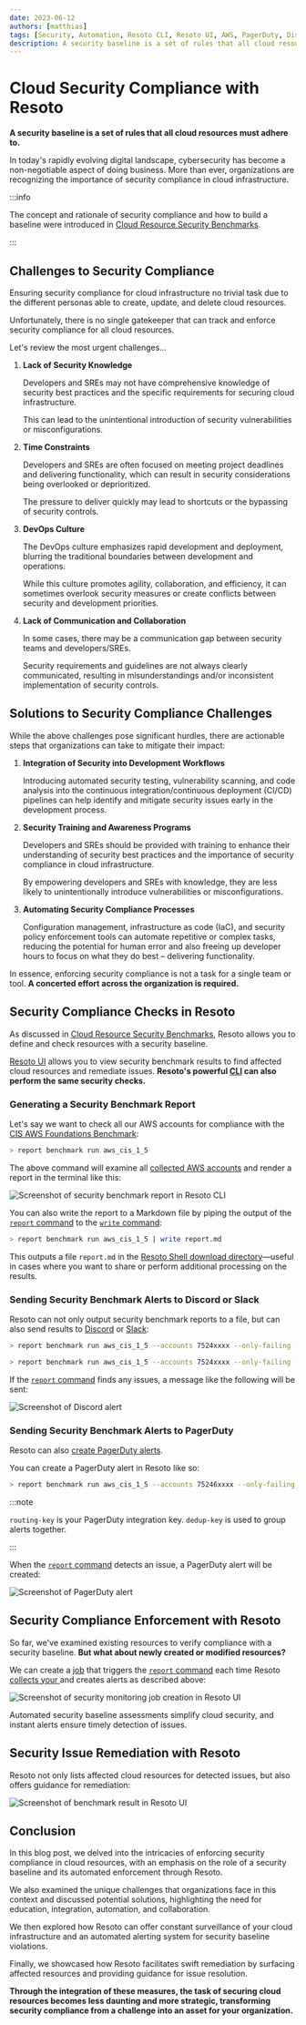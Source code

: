 ```yaml
---
date: 2023-06-12
authors: [matthias]
tags: [Security, Automation, Resoto CLI, Resoto UI, AWS, PagerDuty, Discord, Slack]
description: A security baseline is a set of rules that all cloud resources must adhere to. Resoto allows you to define and check resources with a security baseline.
---
```


# Cloud Security Compliance with Resoto

**A security baseline is a set of rules that all cloud resources must adhere to.**

In today's rapidly evolving digital landscape, cybersecurity has become a non-negotiable aspect of doing business. More than ever, organizations are recognizing the importance of security compliance in cloud infrastructure.

:::info

The concept and rationale of security compliance and how to build a baseline were introduced in [Cloud Resource Security Benchmarks](../cloud-resource-security-benchmarks/index.mdx).

:::

<!--truncate-->

## Challenges to Security Compliance

Ensuring security compliance for cloud infrastructure no trivial task due to the different personas able to create, update, and delete cloud resources.

Unfortunately, there is no single gatekeeper that can track and enforce security compliance for all cloud resources.

Let's review the most urgent challenges…

1. **Lack of Security Knowledge**

   Developers and SREs may not have comprehensive knowledge of security best practices and the specific requirements for securing cloud infrastructure.

   This can lead to the unintentional introduction of security vulnerabilities or misconfigurations.

2. **Time Constraints**

   Developers and SREs are often focused on meeting project deadlines and delivering functionality, which can result in security considerations being overlooked or deprioritized.

   The pressure to deliver quickly may lead to shortcuts or the bypassing of security controls.

3. **DevOps Culture**

   The DevOps culture emphasizes rapid development and deployment, blurring the traditional boundaries between development and operations.

   While this culture promotes agility, collaboration, and efficiency, it can sometimes overlook security measures or create conflicts between security and development priorities.

4. **Lack of Communication and Collaboration**

   In some cases, there may be a communication gap between security teams and developers/SREs.

   Security requirements and guidelines are not always clearly communicated, resulting in misunderstandings and/or inconsistent implementation of security controls.

## Solutions to Security Compliance Challenges

While the above challenges pose significant hurdles, there are actionable steps that organizations can take to mitigate their impact:

1. **Integration of Security into Development Workflows**

   Introducing automated security testing, vulnerability scanning, and code analysis into the continuous integration/continuous deployment (CI/CD) pipelines can help identify and mitigate security issues early in the development process.

2. **Security Training and Awareness Programs**

   Developers and SREs should be provided with training to enhance their understanding of security best practices and the importance of security compliance in cloud infrastructure.

   By empowering developers and SREs with knowledge, they are less likely to unintentionally introduce vulnerabilities or misconfigurations.

3. **Automating Security Compliance Processes**

   Configuration management, infrastructure as code (IaC), and security policy enforcement tools can automate repetitive or complex tasks, reducing the potential for human error and also freeing up developer hours to focus on what they do best – delivering functionality.

In essence, enforcing security compliance is not a task for a single team or tool. **A concerted effort across the organization is required.**

## Security Compliance Checks in Resoto

As discussed in [Cloud Resource Security Benchmarks](../cloud-resource-security-benchmarks/index.mdx), Resoto allows you to define and check resources with a security baseline.

[Resoto UI](/docs/reference/user-interface) allows you to view security benchmark results to find affected cloud resources and remediate issues. **Resoto's powerful [CLI](/docs/reference/cli) can also perform the same security checks.**

### Generating a Security Benchmark Report

Let's say we want to check all our AWS accounts for compliance with the [CIS AWS Foundations Benchmark](https://cisecurity.org/benchmark/amazon_web_services):

```bash
> report benchmark run aws_cis_1_5
```

The above command will examine all [collected AWS accounts](/docs/how-to-guides/data-sources/collect-aws-resource-data) and render a report in the terminal like this:

![Screenshot of security benchmark report in Resoto CLI](./img/report-run-result.png)

You can also write the report to a Markdown file by piping the output of the [`report` command](/docs/reference/cli/report) to the [`write` command](/docs/reference/cli/write):

```bash
> report benchmark run aws_cis_1_5 | write report.md
```

This outputs a file `report.md` in the [Resoto Shell download directory](/docs/reference/components/shell#options)⁠—useful in cases where you want to share or perform additional processing on the results.

### Sending Security Benchmark Alerts to Discord or Slack

Resoto can not only output security benchmark reports to a file, but can also send results to [Discord](/docs/how-to-guides/alerting/send-discord-notifications) or [Slack](/docs/how-to-guides/alerting/send-slack-notifications):

<Tabs>

<TabItem value="discord" label="Discord">

```bash
> report benchmark run aws_cis_1_5 --accounts 7524xxxx --only-failing --only-check-results | discord --title "Security Benchmark Issues!\nAccount 7524xxxx does not adhere to AWS CIS 1.5" --key .name --value .number_of_resources_failing --webhook https://discord.com/api/webhooks/123/234
```

</TabItem>

<TabItem value="slack" label="Slack">

```bash
> report benchmark run aws_cis_1_5 --accounts 7524xxxx --only-failing --only-check-results | slack --title "Security Benchmark Issues!\nAccount 7524xxxx does not adhere to AWS CIS 1.5" --key .name --value .number_of_resources_failing --webhook https://hooks.slack.com/services/T00000000/B00000000/XXXXXXXXXXXXXXXXXXXXXXXX
```

</TabItem>

</Tabs>

If the [`report` command](/docs/reference/cli/report) finds any issues, a message like the following will be sent:

![Screenshot of Discord alert](./img/discord-message.jpg)

### Sending Security Benchmark Alerts to PagerDuty

Resoto can also [create PagerDuty alerts](/docs/how-to-guides/alerting/create-pagerduty-alerts).

You can create a PagerDuty alert in Resoto like so:

```bash
> report benchmark run aws_cis_1_5 --accounts 75246xxxx --only-failing --only-check-results | pagerduty --summary "Security Benchmark Issues! Account 7524xxxx does not adhere to AWS CIS 1.5" --routing-key <your-pagerduty-routing-key> --dedup-key AWS_CIS_75246xxxx --resource-id .reported.name --group-resources false --resource-properties {failing_resources: .reported.number_of_resources_failing}
```

:::note

`routing-key` is your PagerDuty integration key. `dedup-key` is used to group alerts together.

:::

When the [`report` command](/docs/reference/cli/report) detects an issue, a PagerDuty alert will be created:

![Screenshot of PagerDuty alert](./img/pagerduty-alert.png)

## Security Compliance Enforcement with Resoto

So far, we've examined existing resources to verify compliance with a security baseline. **But what about newly created or modified resources?**

We can create a [job](/docs/concepts/automation#jobs) that triggers the [`report` command](/docs/reference/cli/report) each time Resoto [collects your ](/docs/concepts/cloud-data-sync#resource-collection) and creates alerts as described above:

![Screenshot of security monitoring job creation in Resoto UI](./img/create-job.jpg)

Automated security baseline assessments simplify cloud security, and instant alerts ensure timely detection of issues.

## Security Issue Remediation with Resoto

Resoto not only lists affected cloud resources for detected issues, but also offers guidance for remediation:

![Screenshot of benchmark result in Resoto UI](./img/benchmark-check-details.png)

## Conclusion

In this blog post, we delved into the intricacies of enforcing security compliance in cloud resources, with an emphasis on the role of a security baseline and its automated enforcement through Resoto.

We also examined the unique challenges that organizations face in this context and discussed potential solutions, highlighting the need for education, integration, automation, and collaboration.

We then explored how Resoto can offer constant surveillance of your cloud infrastructure and an automated alerting system for security baseline violations.

Finally, we showcased how Resoto facilitates swift remediation by surfacing affected resources and providing guidance for issue resolution.

**Through the integration of these measures, the task of securing cloud resources becomes less daunting and more strategic, transforming security compliance from a challenge into an asset for your organization.**
